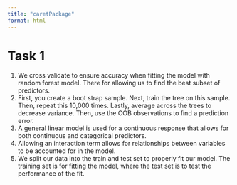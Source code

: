 ```yaml
---
title: "caretPackage"
format: html
---
```


# Task 1
1. We cross validate to ensure accuracy when fitting the model with random forest model. There for allowing us to find the best subset of predictors.
2. First, you create a boot strap sample. Next, train the tree on this sample. Then, repeat this 10,000 times. Lastly, average across the trees to decrease variance. Then, use the OOB observations to find a prediction error.
3. A general linear model is used for a continuous response that allows for both continuous and categorical predictors.
4. Allowing an interaction term allows for relationships between variables to be accounted for in the model.
5. We split our data into the train and test set to properly fit our model. The training set is for fitting the model, where the test set is to test the performance of the fit.
